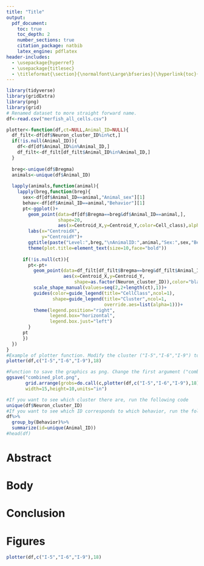 ```yaml
---
title: "Title"
output:
  pdf_document:
    toc: true
    toc_depth: 2
    number_sections: true
    citation_package: natbib
    latex_engine: pdflatex
header-includes:
  - \usepackage{hyperref}
  - \usepackage{titlesec}
  - \titleformat{\section}{\normalfont\Large\bfseries}{\hyperlink{toc}{\thesection}}{1em}{}
---
```


\newpage


```r
library(tidyverse)
library(gridExtra)
library(png)
library(grid)
# Renamed dataset to more straight forward name. 
df<-read.csv("merfish_all_cells.csv")

plotter<-function(df,ct=NULL,Animal_ID=NULL){
  df_filt<-df[df$Neuron_cluster_ID%in%ct,]
  if(!is.null(Animal_ID)){
    df<-df[df$Animal_ID%in%Animal_ID,]
    df_filt<-df_filt[df_filt$Animal_ID%in%Animal_ID,]
  }
  
  breg<-unique(df$Bregma)
  animals<-unique(df$Animal_ID)
  
  lapply(animals,function(animal){
    lapply(breg,function(breg){
      sex<-df[df$Animal_ID==animal,"Animal_sex"][1]
      behav<-df[df$Animal_ID==animal,"Behavior"][1]
      pt<-ggplot()+
        geom_point(data=df[df$Bregma==breg&df$Animal_ID==animal,],
                   shape=20,
                   aes(x=Centroid_X,y=Centroid_Y,color=Cell_class),alpha=0.50)+
        labs(x="CentroidX",
             y="CentroidY")+
        ggtitle(paste("Level:",breg,"\nAnimalID:",animal,"Sex:",sex,"Behavior:",behav))+
        theme(plot.title=element_text(size=10,face="bold"))
      
      if(!is.null(ct)){
        pt<-pt+
          geom_point(data=df_filt[df_filt$Bregma==breg&df_filt$Animal_ID==animal,],
                     aes(x=Centroid_X,y=Centroid_Y,
                         shape=as.factor(Neuron_cluster_ID)),color="black")+
          scale_shape_manual(values=seq(2,2+length(ct),1))+
          guides(color=guide_legend(title="CellClass",ncol=1),
                 shape=guide_legend(title="Cluster",ncol=1,
                                    override.aes=list(alpha=1)))+
          theme(legend.position="right",
                legend.box="horizontal",
                legend.box.just="left")
        }
      pt
      })
  })
}
#Example of plotter function. Modify the cluster ("I-5","I-6","I-9") to any cluster you want to look at. The last argument (18) means the 18th mouse. Modify that number to look at other mouse. 
plotter(df,c("I-5","I-6","I-9"),18)

#Function to save the graphics as png. Change the first argument ("combined_plot.png") into the name you want. Inside, change (plotter(df,c("I-5","I-6","I-9"),18)) argument to change it to the cluster and mouse you want. 
ggsave("combined_plot.png",
       grid.arrange(grobs=do.call(c,plotter(df,c("I-5","I-6","I-9"),18)),ncol=2),
       width=15,height=10,units="in")
```

```r
#If you want to see which cluster there are, run the following code
unique(df$Neuron_cluster_ID)
#If you want to see which ID corresponds to which behavior, run the following code
df%>%
  group_by(Behavior)%>%
  summarize(id=unique(Animal_ID))
#head(df)
```

# Abstract


\newpage

# Body


\newpage

# Conclusion


\newpage


# Figures

```r
plotter(df,c("I-5","I-6","I-9"),18)
```







